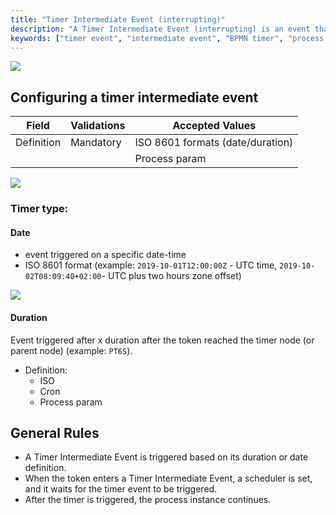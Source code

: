 ```yaml
---
title: "Timer Intermediate Event (interrupting)"
description: "A Timer Intermediate Event (interrupting) is an event that is triggered based on a specified time duration or date. It is placed within the flow of a process and serves as a point of interruption and continuation."
keywords: ["timer event", "intermediate event", "BPMN timer", "process flow timer", "ISO 8601", "timer configuration", "process scheduling", "timer duration", "timer date", "process interruption"]
---
```


<Frame>

![](https://s3.eu-west-1.amazonaws.com/docx.flowx.ai/3.5/timer_intermediate_event.png#center)

</Frame>

## Configuring a timer intermediate event

| Field      | Validations | Accepted Values                  |
| ---------- | ----------- | -------------------------------- |
| Definition | Mandatory   | ISO 8601 formats (date/duration) |
|            |             | Process param                    |

<Frame>

![](https://s3.eu-west-1.amazonaws.com/docx.flowx.ai/3.5/intermediate_timer_eventz.png)

</Frame>

### Timer type:

#### Date
    
- event triggered on a specific date-time
- ISO 8601 format (example: `2019-10-01T12:00:00Z` - UTC time, `2019-10-02T08:09:40+02:00`- UTC plus two hours zone offset)

<Frame>

![](https://s3.eu-west-1.amazonaws.com/docx.flowx.ai/release34/intermediate_timer_date.png)

</Frame>

#### Duration

Event triggered after x duration after the token reached the timer node (or parent node) (example: `PT6S`).

* Definition:
    * ISO
    * Cron
    * Process param

## General Rules

* A Timer Intermediate Event is triggered based on its duration or date definition.
* When the token enters a Timer Intermediate Event, a scheduler is set, and it waits for the timer event to be triggered.
* After the timer is triggered, the process instance continues.

</fileContent>
</invoke>